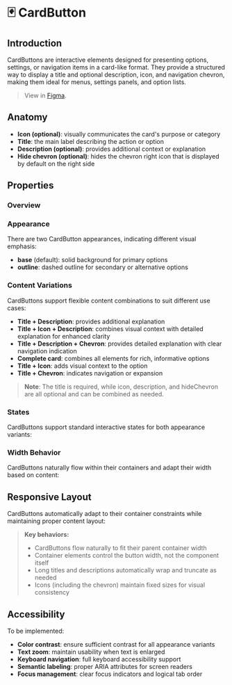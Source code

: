 
<Meta title="Components/CardButton/Docs" of={CardButtonStories} />

# 🃏 CardButton

## Introduction

CardButtons are interactive elements designed for presenting options, settings, or navigation items in a card-like format. They provide a structured way to display a title and optional description, icon, and navigation chevron, making them ideal for menus, settings panels, and option lists.

> View in [Figma](https://www.figma.com/design/JxaLVMTWirCpU0rsbZ30k7/2.-Components-Library?node-id=89-525&m=dev).

## Anatomy

<Canvas of={CardButtonStories.FullFeatures} />

- **Icon (optional)**: visually communicates the card's purpose or category
- **Title**: the main label describing the action or option
- **Description (optional)**: provides additional context or explanation
- **Hide chevron (optional)**: hides the chevron right icon that is displayed by default on the right side

## Properties

### Overview

<Canvas of={CardButtonStories.Base} />
<Controls of={CardButtonStories.Base} />

### Appearance

There are two CardButton appearances, indicating different visual emphasis:

- **base** (default): solid background for primary options
- **outline**: dashed outline for secondary or alternative options

<Canvas of={CardButtonStories.AppearanceShowcase} />

### Content Variations

CardButtons support flexible content combinations to suit different use cases:

- **Title + Description**: provides additional explanation
- **Title + Icon + Description**: combines visual context with detailed explanation for enhanced clarity
- **Title + Description + Chevron**: provides detailed explanation with clear navigation indication
- **Complete card**: combines all elements for rich, informative options
- **Title + Icon**: adds visual context to the option
- **Title + Chevron**: indicates navigation or expansion

<Canvas of={CardButtonStories.ContentVariations} />

> **Note**: The title is required, while icon, description, and hideChevron are all optional and can be combined as needed.

### States

CardButtons support standard interactive states for both appearance variants:

<Canvas of={CardButtonStories.StatesShowcase} />

### Width Behavior

CardButtons naturally flow within their containers and adapt their width based on content:

<Canvas of={CardButtonStories.NaturalWidth} />

## Responsive Layout

CardButtons automatically adapt to their container constraints while maintaining proper content layout:

<Canvas of={CardButtonStories.ResponsiveLayout} />

> **Key behaviors:**
>
> - CardButtons flow naturally to fit their parent container width
> - Container elements control the button width, not the component itself
> - Long titles and descriptions automatically wrap and truncate as needed
> - Icons (including the chevron) maintain fixed sizes for visual consistency

## Accessibility

To be implemented:

- **Color contrast**: ensure sufficient contrast for all appearance variants
- **Text zoom**: maintain usability when text is enlarged
- **Keyboard navigation**: full keyboard accessibility support
- **Semantic labeling**: proper ARIA attributes for screen readers
- **Focus management**: clear focus indicators and logical tab order
